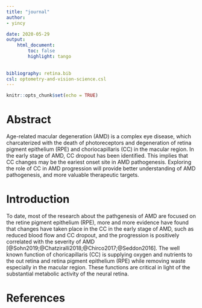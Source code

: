 ```yaml
---
title: "journal"
author: 
- yincy

date: 2020-05-29
output: 
    html_document:
        toc: false
        highlight: tango
        
        
bibliography: retina.bib
csl: optometry-and-vision-science.csl
---
```


```r
knitr::opts_chunk$set(echo = TRUE)
```


# Abstract  
Age-related macular degeneration (AMD) is a complex eye disease, which charcaterized with the death of photoreceptors and degeneration of retina pigment epithelium (RPE) and choriocapillaris (CC) in the macular region. In the early stage of AMD, CC dropout has been identified. This implies that CC changes may be the eariest onset site in AMD pathogenesis. Exploring the role of CC in AMD progression will provide better understanding of AMD pathogenesis, and more valuable therapeutic targets.  



# Introduction  
To date, most of the research about the pathgenesis of AMD are focused on the retine pigment epithelium (RPE), more and more evidence have found that changes have taken place in the CC in the early stage of AMD, such as reduced blood flow and CC dropout, and the progression is positively correlated with the severity of AMD [@Sohn2019;@Chatziralli2018;@Chirco2017;@Seddon2016]. The well known function of choricapillaris (CC) is supplying oxygen and nutrients to the out retina and retina pigment epithelium (RPE) while removing waste especially in the macular region. These functions are critical in light of the substantial metabolic activity of the neural retina. 





# References  

